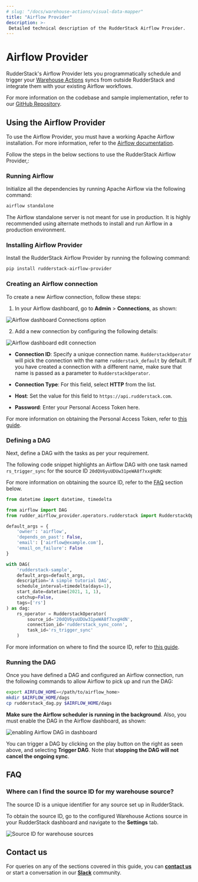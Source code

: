 ```yaml
---
# slug: "/docs/warehouse-actions/visual-data-mapper"
title: "Airflow Provider"
description: >-
 Detailed technical description of the RudderStack Airflow Provider.
---
```


# Airflow Provider

RudderStack's Airflow Provider lets you programmatically schedule and trigger your [Warehouse Actions](https://rudderstack.com/docs/warehouse-actions/) syncs from outside RudderStack and integrate them with your existing Airflow workflows.

<div class="successBlock">

For more information on the codebase and sample implementation, refer to our <a href="https://github.com/rudderlabs/rudder-airflow-provider">GitHub Repository</a>.
</div>

## Using the Airflow Provider

<div class="infoBlock">

To use the Airflow Provider, you must have a working Apache Airflow installation. For more information, refer to the <a href="https://airflow.apache.org/docs/apache-airflow/stable/installation/index.html">Airflow documentation</a>.
</div>

 Follow the steps in the below sections to use the RudderStack Airflow Provider,:

### Running Airflow

Initialize all the dependencies by running Apache Airflow via the following command:

```bash
airflow standalone
```

<div class="warningBlock">
 
The Airflow standalone server is not meant for use in production. It is highly recommended using alternate methods to install and run Airflow in a production environment.
</div>

### Installing Airflow Provider

Install the RudderStack Airflow Provider by running the following command:

```bash
pip install rudderstack-airflow-provider
```

### Creating an Airflow connection

To create a new Airflow connection, follow these steps:

1. In your Airflow dashboard, go to **Admin** > **Connections**, as shown:

<img src="../../assets/warehouse-actions-sources/airflow-provider-1.png" alt="Airflow dashboard Connections option" />

2. Add a new connection by configuring the following details:

<img src="../../assets/warehouse-actions-sources/airflow-provider-2.png" alt="Airflow dashboard edit connection" />

   - **Connection ID**: Specify a unique connection name. `RudderstackOperator` will pick the connection with the name `rudderstack_default` by default. If you have created a connection with a different name, make sure that name is passed as a parameter to `RudderstackOperator`.

   - **Connection Type**: For this field, select **HTTP** from the list.
   - **Host**: Set the value for this field to `https://api.rudderstack.com`.
   - **Password**: Enter your Personal Access Token here.

<div class="infoBlock">

For more information on obtaining the Personal Access Token, refer to <a href="https://rudderstack.com/docs/transformations/api-access-token/">this guide</a>.
</div>

### Defining a DAG

Next, define a DAG with the tasks as per your requirement. 

The following code snippet highlights an Airflow DAG with one task named `rs_trigger_sync` for the source ID `20dQV6yuUDUw31peWA8f7xxgHdN`:

<div class="infoBlock">

For more information on obtaining the source ID, refer to the <a href="#faq">FAQ</a> section below.
</div>

```python
from datetime import datetime, timedelta

from airflow import DAG
from rudder_airflow_provider.operators.rudderstack import RudderstackOperator

default_args = {
    'owner': 'airflow',
    'depends_on_past': False,
    'email': ['airflow@example.com'],
    'email_on_failure': False
}

with DAG(
    'rudderstack-sample',
    default_args=default_args,
    description='A simple tutorial DAG',
    schedule_interval=timedelta(days=1),
    start_date=datetime(2021, 1, 1),
    catchup=False,
    tags=['rs']
) as dag:
    rs_operator = RudderstackOperator(
        source_id='20dQV6yuUDUw31peWA8f7xxgHdN',
        connection_id='rudderstack_sync_conn',
        task_id='rs_trigger_sync'
    )
```

<div class="infoBlock">

For more information on where to find the source ID, refer to <a href="https://rudderstack.com/docs/connections/#source-details">this guide</a>.
</div>

### Running the DAG

Once you have defined a DAG and configured an Airflow connection, run the following commands to allow Airflow to pick up and run the DAG:

```bash
export AIRFLOW_HOME=</path/to/airflow_home>
mkdir $AIRFLOW_HOME/dags
cp rudderstack_dag.py $AIRFLOW_HOME/dags
```

**Make sure the Airflow scheduler is running in the background**. Also, you must enable the DAG in the Airflow dashboard, as shown:

<img src="../../assets/warehouse-actions-sources/airflow-provider-3.png" alt="enabling Airflow DAG in dashboard" />

<div class="infoBlock">

You can trigger a DAG by clicking on the play button on the right as seen above, and selecting <strong>Trigger DAG</strong>. Note that <strong>stopping the DAG will not cancel the ongoing sync</strong>.
</div>

## FAQ

### Where can I find the source ID for my warehouse source?

The source ID is a unique identifier for any source set up in RudderStack. 

To obtain the source ID, go to the configured Warehouse Actions source in your RudderStack dashboard and navigate to the **Settings** tab.

<img src="../../assets/warehouse-actions-sources/source-id.png" alt="Source ID for warehouse sources" />

## Contact us

For queries on any of the sections covered in this guide, you can [**contact us**](mailto:%20docs@rudderstack.com) or start a conversation in our [**Slack**](https://rudderstack.com/join-rudderstack-slack-community) community.